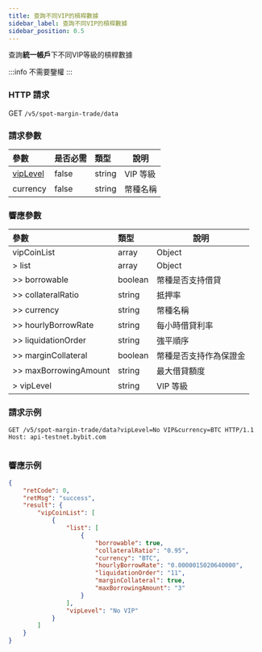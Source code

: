 ```yaml
---
title: 查詢不同VIP的槓桿數據
sidebar_label: 查詢不同VIP的槓桿數據
sidebar_position: 0.5
---
```

查詢**統一帳戶**下不同VIP等級的槓桿數據

:::info
不需要鑒權
:::

### HTTP 請求
GET `/v5/spot-margin-trade/data`

### 請求參數
| 參數 |是否必需| 類型 | 說明|
|:----- |:-------|:-----|------ |
|[vipLevel](../enum#viplevel)|false|string|VIP 等級 |
|currency|false|string|幣種名稱 |

### 響應參數
| 參數 | 類型 | 說明|
|:----- |:-----|----- |
|vipCoinList|array|Object|
|> list|array |Object |
|>> borrowable|boolean |幣種是否支持借貸 |
|>> collateralRatio|string |抵押率 |
|>> currency|string |幣種名稱 |
|>> hourlyBorrowRate|string |每小時借貸利率 |
|>> liquidationOrder|string |強平順序 |
|>> marginCollateral|boolean |幣種是否支持作為保證金 |
|>> maxBorrowingAmount|string |最大借貸額度 |
|> vipLevel|string |VIP 等級 |

### 請求示例

<Tabs groupId="programming-languages">
<TabItem value="http" label="HTTP">

```http
GET /v5/spot-margin-trade/data?vipLevel=No VIP&currency=BTC HTTP/1.1
Host: api-testnet.bybit.com
```

</TabItem>
<TabItem value="python" label="Python">

```python

```

</TabItem>
</Tabs>

### 響應示例

```json
{
    "retCode": 0,
    "retMsg": "success",
    "result": {
        "vipCoinList": [
            {
                "list": [
                    {
                        "borrowable": true,
                        "collateralRatio": "0.95",
                        "currency": "BTC",
                        "hourlyBorrowRate": "0.0000015020640000",
                        "liquidationOrder": "11",
                        "marginCollateral": true,
                        "maxBorrowingAmount": "3"
                    }
                ],
                "vipLevel": "No VIP"
            }
        ]
    }
}
```

